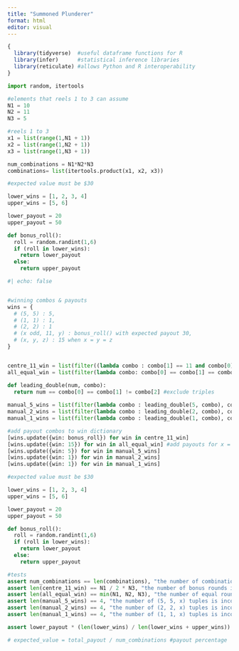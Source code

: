 ```yaml
---
title: "Summoned Plunderer"
format: html
editor: visual
---
```


```r

{
  library(tidyverse)  #useful dataframe functions for R
  library(infer)      #statistical inference libraries
  library(reticulate) #allows Python and R interoperability
}
```

```python
import random, itertools
```

```python

#elements that reels 1 to 3 can assume
N1 = 10
N2 = 11
N3 = 5

#reels 1 to 3
x1 = list(range(1,N1 + 1))
x2 = list(range(1,N2 + 1))
x3 = list(range(1,N3 + 1))

num_combinations = N1*N2*N3
combinations= list(itertools.product(x1, x2, x3))
```

```python
#expected value must be $30

lower_wins = [1, 2, 3, 4]
upper_wins = [5, 6]

lower_payout = 20
upper_payout = 50

def bonus_roll():
  roll = random.randint(1,6)
  if (roll in lower_wins):
    return lower_payout
  else:
    return upper_payout

```

```python
#| echo: false


#winning combos & payouts
wins = {
  # (5, 5) : 5,
  # (1, 1) : 1,
  # (2, 2) : 1
  # (x odd, 11, y) : bonus_roll() with expected payout 30,
  # (x, y, z) : 15 when x = y = z
}


centre_11_win = list(filter((lambda combo : combo[1] == 11 and combo[0] % 2 == 1), combinations))
all_equal_win = list(filter(lambda combo: combo[0] == combo[1] == combo[2], combinations))

def leading_double(num, combo):
  return num == combo[0] == combo[1] != combo[2] #exclude triples
  
manual_5_wins = list(filter(lambda combo : leading_double(5, combo), combinations))
manual_2_wins = list(filter(lambda combo : leading_double(2, combo), combinations))
manual_1_wins = list(filter(lambda combo : leading_double(1, combo), combinations))

#add payout combos to win dictionary
[wins.update({win: bonus_roll}) for win in centre_11_win]
[wins.update({win: 15}) for win in all_equal_win] #add payouts for x = y = z case
[wins.update({win: 5}) for win in manual_5_wins]
[wins.update({win: 1}) for win in manual_2_wins]
[wins.update({win: 1}) for win in manual_1_wins]


```

```python

#expected value must be $30

lower_wins = [1, 2, 3, 4]
upper_wins = [5, 6]

lower_payout = 20
upper_payout = 50

def bonus_roll():
  roll = random.randint(1,6)
  if (roll in lower_wins):
    return lower_payout
  else:
    return upper_payout
```

```python

#tests
assert num_combinations == len(combinations), "the number of combinations is incorrect"
assert len(centre_11_win) == N1 / 2 * N3, "the number of bonus rounds is incorrect"
assert len(all_equal_win) == min(N1, N2, N3), "the number of equal rounds is incorrect"
assert len(manual_5_wins) == 4, "the number of (5, 5, x) tuples is incorrect"
assert len(manual_2_wins) == 4, "the number of (2, 2, x) tuples is incorrect"
assert len(manual_1_wins) == 4, "the number of (1, 1, x) tuples is incorrect"

assert lower_payout * (len(lower_wins) / len(lower_wins + upper_wins)) + upper_payout * len(upper_wins) / len(lower_wins + upper_wins) == 30, "bonus roll expected payout isn't $30"

# expected_value = total_payout / num_combinations #payout percentage
```
